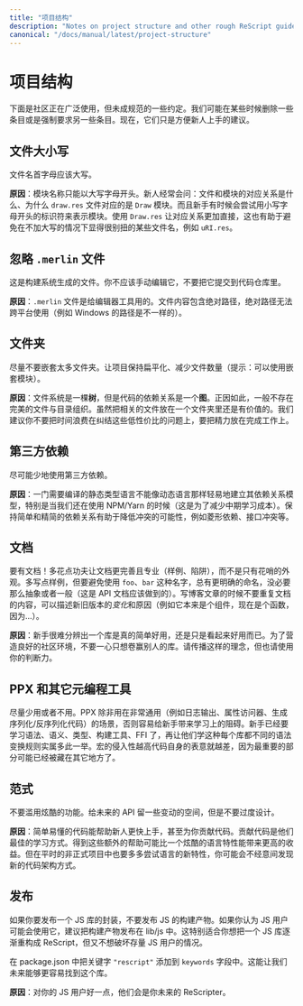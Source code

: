 ```yaml
---
title: "项目结构"
description: "Notes on project structure and other rough ReScript guidelines"
canonical: "/docs/manual/latest/project-structure"
---
```


<!--
# Project Structure
-->
# 项目结构

<!--
These are the existing, non-codified community practices that are currently propagated through informal agreement. We might remove some of them at one point, and enforce some others. Right now, they're just recommendations for ease of newcomers.
-->

下面是社区正在广泛使用，但未成规范的一些约定。我们可能在某些时候删除一些条目或是强制要求另一些条目。现在，它们只是方便新人上手的建议。

<!--
## File Casing
-->
## 文件大小写

<!--
Capitalized file names (aka first letter upper-cased).
-->

文件名首字母应该大写。

<!--
**Justification**: Module names can only be capitalized. Newcomers often ask how a file maps to a module, and why `draw.res` maps to the module `Draw`, and sometimes try to refer to a module through uncapitalized identifiers. Using `Draw.res` makes this mapping more straightforward. It also helps certain file names that'd be awkward in uncapitalized form: `uRI.res`.
-->

**原因**：模块名称只能以大写字母开头。新人经常会问：文件和模块的对应关系是什么、为什么 `draw.res` 文件对应的是 `Draw` 模块。而且新手有时候会尝试用小写字母开头的标识符来表示模块。使用 `Draw.res` 让对应关系更加直接，这也有助于避免在不加大写的情况下显得很别扭的某些文件名，例如 `uRI.res`。

<!--
## Ignore `.merlin` File
-->
## 忽略 `.merlin` 文件

<!--
This is generated by the build system and you should not have to manually edit it. Don't check it into the repo.
-->

这是构建系统生成的文件。你不应该手动编辑它，不要把它提交到代码仓库里。

<!--
**Justification**: `.merlin` is for editor tooling. The file contains absolute paths, which are also not cross-platform (e.g. Windows paths are different).
-->

**原因**：`.merlin` 文件是给编辑器工具用的。文件内容包含绝对路径，绝对路径无法跨平台使用（例如 Windows 的路径是不一样的）。

<!--
## Folders
-->
## 文件夹

<!--
Try not to have too many nested folders. Keep your project flat, and have fewer files (reminder: you can use nested modules).
-->

尽量不要嵌套太多文件夹。让项目保持扁平化、减少文件数量（提示：可以使用嵌套模块）。

<!--
**Justification**: The file system is a _tree_, but your code's dependencies are a _graph_. Because of that, any file & folder organization is usually imperfect. While it's still valuable to group related files together in a folder, the time wasted debating & getting decision paralysis over these far outweight their benefits. We'll always recommend you to Get Work Done instead of debating about these issues.
-->

**原因**：文件系统是一棵**树**，但是代码的依赖关系是一个**图**。正因如此，一般不存在完美的文件与目录组织。虽然把相关的文件放在一个文件夹里还是有价值的。我们建议你不要把时间浪费在纠结这些低性价比的问题上，要把精力放在完成工作上。

<!--
## Third-party Dependencies
-->
## 第三方依赖

<!--
Keep them to a minimum.
-->

尽可能少地使用第三方依赖。

<!--
**Justification**: A compiled, statically typed language cannot model its dependencies easily by muddling along like in a dynamic language, especially when we're still piggy-backing on NPM/Yarn (to reduce learning overhead in the medium-term). Keeping dependencies simple & lean helps reduce possibility of conflicts (e.g. two diamond dependencies, or clashing interfaces).
-->

**原因**：一门需要编译的静态类型语言不能像动态语言那样轻易地建立其依赖关系模型，特别是当我们还在使用 NPM/Yarn 的时候（这是为了减少中期学习成本）。保持简单和精简的依赖关系有助于降低冲突的可能性，例如菱形依赖、接口冲突等。

<!--
## Documentation
-->
## 文档

<!--
Have them. Spend more effort making them great (examples, pitfalls) and professional rather than _just_ fancy-looking. Do use examples, and avoid using names such as `foo` and `bar`. There's always more concrete names (it's an example, no need to be abstract/generalized just yet. The API docs will do this plentily). For blog posts, don't repeat the docs themselves, describe the _transition_ from old to new, and why (e.g. "it was a component, now it's a function, because ...").
-->

要有文档！多花点功夫让文档更完善且专业（样例、陷阱），而不是只有花哨的外观。多写点样例，但要避免使用 `foo`、`bar` 这种名字，总有更明确的命名，没必要那么抽象或者一般（这是 API 文档应该做到的）。写博客文章的时候不要重复文档的内容，可以描述新旧版本的*变化*和原因（例如它本来是个组件，现在是个函数，因为...）。

<!--
**Justification**: It's hard for newcomers to distinguish between a simple/decent library and one that's fancy-looking. For the sake of the community, don't try too hard to one-up each other's libraries. Do spread the words, but use your judgement too.
-->

**原因**：新手很难分辨出一个库是真的简单好用，还是只是看起来好用而已。为了营造良好的社区环境，不要一心只想卷赢别人的库。请传播这样的理念，但也请使用你的判断力。

<!--
## PPX & Other Meta-tools
-->
## PPX 和其它元编程工具

<!--
Keep them to a minimum. PPX, unless used in renown cases (printer, accessors and serializer/deserializer generation), can cause big learning churn for newcomers; on top of the syntax, semantics, types, build tool & FFI that they already have to learn, learning per-library custom transformations of the code is an extra step. More invasive macros makes the code itself less semantically meaningful too, since the essence would be hiding somewhere else.
-->

尽量少用或者不用。PPX 除非用在非常通用（例如日志输出、属性访问器、生成序列化/反序列化代码）的场景，否则容易给新手带来学习上的阻碍。新手已经要学习语法、语义、类型、构建工具、FFI 了，再让他们学这种每个库都不同的语法变换规则实属多此一举。宏的侵入性越高代码自身的表意就越差，因为最重要的部分可能已经被藏在其它地方了。

<!--
## Paradigm
-->
## 范式

<!--
Don't abuse overly fancy features. Do leave some breathing room for future APIs but don't over-architect things.
-->

不要滥用炫酷的功能。给未来的 API 留一些变动的空间，但是不要过度设计。

<!--
**Justification**: Simple code helps newcomers understand and potentially contribute to your code. Contributing is the best way for them to learn. The extra help you receive might also surpass the gain of using a slightly more clever language trick. But do try new language tricks in some of more casual projects! You might discover new ways of architecting code.
-->

**原因**：简单易懂的代码能帮助新人更快上手，甚至为你贡献代码。贡献代码是他们最佳的学习方式。得到这些额外的帮助可能比一个炫酷的语言特性能带来更高的收益。但在平时的非正式项目中也要多多尝试语言的新特性，你可能会不经意间发现新的代码架构方式。

<!--
## Publishing
-->
## 发布

<!--
If it's a wrapper for a JS library, don't publish the JS artifacts. If it's a legit library, publish the artifacts in lib/js if you think JS consumers might use it. This is especially the case when you gradually convert a JS lib to ReScript while not breaking existing JS consumers.
-->

如果你要发布一个 JS 库的封装，不要发布 JS 的构建产物。如果你认为 JS 用户可能会使用它，建议把构建产物发布在 lib/js 中。这特别适合你想把一个 JS 库逐渐重构成 ReScript，但又不想破坏存量 JS 用户的情况。

<!--
Do put the keywords `"rescript"` in your package.json `keywords` field. This allows us to find the library much more easily for future purposes.
-->

在 package.json 中把关键字 `"rescript"` 添加到 `keywords` 字段中。这能让我们未来能够更容易找到这个库。

<!--
**Justification**: Be nice to JS consumers of your library. They're your future ReScripters.
-->

**原因**：对你的 JS 用户好一点，他们会是你未来的 ReScripter。
